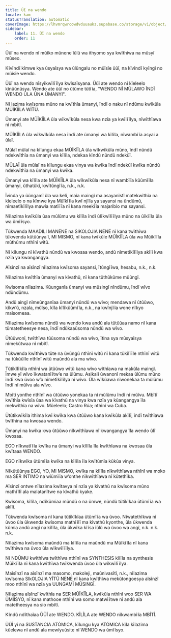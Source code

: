 ```yaml
---
title: Ũĩ na wendo
locale: kam
statusTranslation: automatic
coverImage: https://lhvmrqwrcowdvduuaukz.supabase.co/storage/v1/object/public/strapi-uploads/small_cover-educacion-fundamental.webp-2d51a7828a2b1309555be27f7e2a61a0.webp
sidebar:
    label: 11. Ũĩ na wendo
    order: 11
---
```

Ũũĩ na wendo nĩ mũĩko mũnene ĩũlũ wa ithyomo sya kwĩthĩwa na mũsyĩ mũseo.

Kĩvĩndĩ kĩmwe kya ũsyaĩsya wa ũlũngalu no mũĩsĩe ũũĩ, na kĩvĩndĩ kyĩngĩ no mũĩsĩe wendo.

Ũũĩ na wendo nĩsyĩkwĩlĩĩlya kwĩsaĩsyana. Ũũĩ ate wendo nĩ kĩeleelo kĩnũũnũsya. Wendo ate ũũĩ no ũtũme tũtĩĩa, "WENDO NĨ MŨLAWO ĨNDĨ WENDO ŨLA ŨNA ŨMANYI".

Nĩ lazima kwĩsoma mũno na kwĩthĩa ũmanyi, ĩndĩ o naku nĩ ndũmu kwĩkũla MŨĨKĨĨLA WĨTŨ.

Ũmanyi ate MŨĨKĨĨLA ũla wĩkwĩkũla nesa kwa nzĩa ya kwĩlĩĩlya, nĩwĩthĩawa nĩ mbĩtĩ.

MŨĨKĨĨLA ũla wĩkwĩkũla nesa ĩndĩ ate ũmanyi wa kĩlĩla, nĩwambĩĩa asyai a ũlaĩ.

Mũlaĩ mũlaĩ na kĩlungu ekaa MŨĨKĨĨLA ũla wĩkwĩkũla mũno, ĩndĩ nũndũ ndekwĩthĩa na ũmanyi wa kĩlĩla, ndekaa kĩndũ nũndũ ndekũĩ.

MŨLAĨ ũla mũlaĩ na kĩlungu ekaa vinya wa kwĩka ĩndĩ ndekũĩ kwĩka nũndũ ndekwĩthĩa na ũmanyi wa kwĩka.

Ũmanyi wa kĩlĩla ate MŨĨKĨĨLA ũla wĩkwĩkũla nesa nĩ wambĩĩa kũũmĩĩla ũmanyi, ũthatũkĩ, kwĩtũngĩĩa, n.k., n.k.

Ĩvinda ya ũũngamĩ ũla wa kelĩ, maĩa maingĩ ma asayanĩstĩ matekwĩthĩa na kĩeleelo o na kĩmwe kya Mũĩkĩĩla kwĩ njĩĩa ya sayansi na ũndũmũ, nĩmaetĩkĩlĩlya mawĩa matĩĩĩa nĩ kana meekĩĩa majaribio ma sayansi.

Nĩlazima kwĩkũla ũaa mũlũmu wa kĩlĩla ĩndĩ ũlĩkwĩlĩĩlya mũno na ũĩkĩĩla ũla wa ũmĩĩsyo.

Tũkwenda MAADILI MANENE na SIKOLOJIA NENE nĩ kana twĩthĩwa tũkwenda kũtũũnya ĩ, MI MISMO, nĩ kana twĩkũle MŨĨKĨĨLA ũla wa Mũĩkĩĩla mũthũmu nthĩnĩ witũ.

Nĩ kĩlungu nĩ kĩvathũ nũndũ wa kwosaa wendo, andũ nĩmetĩkĩlĩlya akĩlĩ kwa nzĩa ya kwangangya.

Aĩsĩnzĩ na aĩsĩnzĩ nĩlazima kwĩsoma sayansi, ĩtũngĩĩwa, hesabu, n.k., n.k.

Nĩlazima kwĩthĩa ũmanyi wa kĩvathũ, nĩ kana tũthũkũme mũũngĩ.

Kwĩsoma nĩlazima. Kũunganĩa ũmanyi wa mũsingĩ nĩndũmu, ĩndĩ wĩvo ndũndũmu.

Andũ aingĩ nĩmeũnganĩaa ũmanyi nũndũ wa wĩvo; mendawa nĩ ũtũũwo, kĩkwʼũ, nzala, mũĩso, kĩla kĩlĩkũũmĩĩa, n.k., na kwĩnjĩĩa wone nĩkyo maĩsomeaa.

Nĩlazima kwĩsoma nũndũ wa wendo kwa andũ ala tũtũũaa namo nĩ kana tũmatetheesye nesa, ĩndĩ ndũkaaũsoma nũndũ wa wĩvo.

Ũtũũwonĩ, twĩthĩwa tũũsoma nũndũ wa wĩvo, ĩtina sya mũsyaĩsya nĩmekũtwaa nĩ mbĩtĩ.

Tũkwenda kwĩthĩwa tũte na ũvũngũ nthĩnĩ witũ nĩ kana tũkĩlĩĩle nthĩnĩ witũ na tũkũũĩle nthĩnĩ witũ maũndũ ala ma wĩvo.

Tũtikĩlĩkĩla nthĩnĩ wa ũtũũwo wĩtũ kana wĩvo wĩthĩawa na makũla maingĩ. Ĩmwe yĩ wĩvo ĩkwatanĩĩtwʼe na ũlũmu. Asikalĩ ũwanonĩ mekaa ũlũmu mũno ĩndĩ kwa ũvoo wʼo nĩmetĩkĩlĩlya nĩ wĩvo. Ũla wĩkũawa nĩwonekaa ta mũlũmu ĩndĩ nĩ mũĩvu ala wĩvo.

Mbĩtĩ yonthe nthĩnĩ wa ũtũũwo yonekaa ta nĩ mũlũmu ĩndĩ nĩ mũĩvu. Mbĩtĩ kwĩthĩa kwĩsĩa ũaa wa kĩvathũ na vinya kwa nzĩa ya kũangangya ĩla mekwĩthĩa na wĩvo. Mũeleelo; Castro Rúa; nthĩnĩ wa Cuba.

Ũtũtikwĩkĩla ithima kwĩ kwĩka kwa ũtũũwo kana kwĩkũla akĩlĩ, ĩndĩ twĩthĩawa twĩthĩna na kwosaa wendo.

Ũmanyi na kwĩka kwa ũtũũwo nĩkwĩthĩawa nĩ kwangangya ĩla wendo ũlĩ kwosaa.

EGO nĩkwatĩĩĩa kwĩka na ũmanyi wa kĩlĩla ĩla kwĩthĩawa na kwosaa ũla kwĩtaaa WENDO.

EGO nĩkwĩka ũtũmĩĩa kwĩka na kĩlĩla ĩla kwĩtũmĩa kũkũa vinya.

Nĩkũtũũnya EGO, YO, MI MISMO, kwĩka na kĩlĩla nĩkwĩthĩawa nthĩnĩ wa moko ma SER INTIMO na wĩũmĩĩa wʼonthe nĩkwĩthĩawa nĩ kũtethĩka.

Aĩsĩnzĩ ontwe nĩlazima kwĩtavya nĩ nzĩa ya kĩvathũ na kwĩsoma mũno mathĩĩlĩ ala malatanĩtwe na kĩvathũ kyake.

Kwĩsoma, kĩlĩla, ndĩkũmiaa mũndũ o na ũmwe, nũndũ tũtikĩkaa ũtũmĩĩa wa akĩlĩ.

Tũkwenda kwĩsoma nĩ kana tũtikĩkĩaa ũtũmĩĩa wa ũvoo. Nĩwatethĩkwa nĩ ũvoo ũla ũkwenda kwĩsoma mathĩĩlĩ ma kĩvathũ kyonthe, ũla ũkwenda kũmia andũ angĩ na kĩlĩla, ũla ũkwĩka kĩĩsa ĩũlũ wa ũvoo wa angĩ, n.k. n.k. n.k.

Nĩlazima kwĩsoma maũndũ ma kĩlĩla na maũndũ ma Mũĩkĩĩla nĩ kana twĩthĩwa na ũvoo ũla wĩkwĩlĩĩlya.

Nĩ NDŨMU kwĩthĩwa twĩthĩwa nthĩnĩ wa SYNTHESIS kĩlĩla na synthesis Mũĩkĩĩla nĩ kana kwĩthĩwa twĩkwenda ũvoo ũla wĩkwĩlĩĩlya.

Maĩsĩnzĩ na aĩsĩnzĩ ma masomo, makoleji, maũnivasĩtĩ, n.k., nĩlazima kwĩsoma SIkOLOJIA YĨTŨ NENE nĩ kana kwĩthĩwa mekũtongoesya aĩsĩnzĩ moo nthĩnĩ wa nzĩa ya UUNGAMĨ MŨSINGĨ.

Nĩlazima aĩsĩnzĩ kwĩthĩa na SER MŨĨKĨĨLA, kwĩkũla nthĩnĩ woo SER WA ŨMĨĨSYO, nĩ kana mathooe nthĩnĩ wa somo matwĩĩtwe nĩ andũ ala matetheesya na sio mbĩtĩ.

Kĩndũ ndĩthaĩaa ŨŨĨ ate WENDO. KĨLĨLA ate WENDO nĩkwambĩĩa MBĨTĨ.

ŨŨĨ yĩ na SUSTANCIA ATÓMICA, kĩlungu kya ATÓMICA kĩla kĩlazima kũelewa nĩ andũ ala mewĩyuũsite nĩ WENDO wa ũmĩĩsyo.

